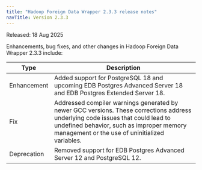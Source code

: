 ```yaml
---
title: "Hadoop Foreign Data Wrapper 2.3.3 release notes"
navTitle: Version 2.3.3
---
```


Released: 18 Aug 2025

Enhancements, bug fixes, and other changes in Hadoop Foreign Data Wrapper 2.3.3 include:

| Type        | Description                                                                                                                                                                                                                    |
|-------------|--------------------------------------------------------------------------------------------------------------------------------------------------------------------------------------------------------------------------------|
| Enhancement | Added support for PostgreSQL 18 and upcoming EDB Postgres Advanced Server 18 and EDB Postgres Extended Server 18.                                                                                                              |
| Fix         | Addressed compiler warnings generated by newer GCC versions. These corrections address underlying code issues that could lead to undefined behavior, such as improper memory management or the use of uninitialized variables. |
| Deprecation | Removed support for EDB Postgres Advanced Server 12 and PostgreSQL 12.                                                                                                                                                         |
